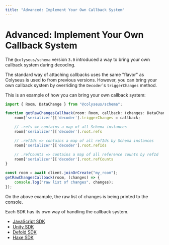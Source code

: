 ```yaml
---
title: "Advanced: Implement Your Own Callback System"
---
```


# Advanced: Implement Your Own Callback System

The `@colyseus/schema` version `3.0` introduced a way to bring your own callback system during decoding.

The standard way of attaching callbacks uses the same "flavor" as Colyseus is used to from previous versions. However, you can bring your own callback system by overriding the `Decoder`'s `triggerChanges` method.

This is an example of how you can bring your own callback system:

```ts filename="client.ts"
import { Room, DataChange } from "@colyseus/schema";

function getRawChangesCallback(room: Room, callback: (changes: DataChange[]) => void) {
    room['serializer']['decoder'].triggerChanges = callback;

    // .refs => contains a map of all Schema instances
    room['serializer']['decoder'].root.refs

    // .refIds => contains a map of all refIds by Schema instances
    room['serializer']['decoder'].root.refIds

    // .refCounts => contains a map of all reference counts by refId
    room['serializer']['decoder'].root.refCounts
}

const room = await client.joinOrCreate("my_room");
getRawChangesCallback(room, (changes) => {
    console.log("raw list of changes", changes);
});
```

On the above example, the raw list of changes is being printed to the console.

Each SDK has its own way of handling the callback system.

- [JavaScript SDK](https://github.com/colyseus/schema/blob/3.0/src/decoder/strategy/StateCallbacks.ts)
- [Unity SDK](https://github.com/colyseus/colyseus-unity-sdk/blob/0.16/Assets/Colyseus/Runtime/Colyseus/Serializer/Schema/Callbacks/Callbacks.cs)
- [Defold SDK](https://github.com/colyseus/colyseus-defold/blob/0.16/colyseus/serializer/schema/callbacks.lua)
- [Haxe SDK](https://github.com/colyseus/colyseus-haxe/blob/0.16/src/io/colyseus/serializer/schema/Callbacks.hx)
